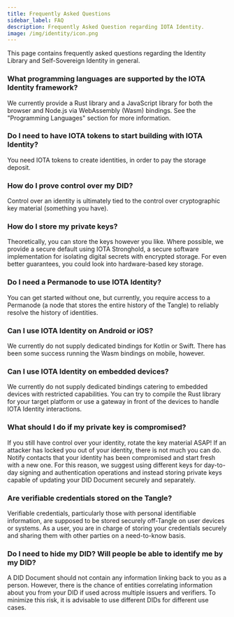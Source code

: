 ```yaml
---
title: Frequently Asked Questions
sidebar_label: FAQ
description: Frequently Asked Question regarding IOTA Identity.
image: /img/identity/icon.png
---
```


This page contains frequently asked questions regarding the Identity Library and Self-Sovereign Identity in general.

### What programming languages are supported by the IOTA Identity framework?

We currently provide a Rust library and a JavaScript library for both the browser and Node.js via WebAssembly (Wasm) bindings. See the "Programming Languages" section for more information.

### Do I need to have IOTA tokens to start building with IOTA Identity?

You need IOTA tokens to create identities, in order to pay the storage deposit.

### How do I prove control over my DID?

Control over an identity is ultimately tied to the control over cryptographic key material (something you have).

### How do I store my private keys?

Theoretically, you can store the keys however you like. Where possible, we provide a secure default using IOTA Stronghold, a secure software implementation for isolating digital secrets with encrypted storage. For even better guarantees, you could look into hardware-based key storage.

### Do I need a Permanode to use IOTA Identity?

You can get started without one, but currently, you require access to a Permanode (a node that stores the entire history of the Tangle) to reliably resolve the history of identities.

### Can I use IOTA Identity on Android or iOS?

We currently do not supply dedicated bindings for Kotlin or Swift. There has been some success running the Wasm bindings on mobile, however.

### Can I use IOTA Identity on embedded devices?

We currently do not supply dedicated bindings catering to embedded devices with restricted capabilities. You can try to compile the Rust library for your target platform or use a gateway in front of the devices to handle IOTA Identity interactions.

### What should I do if my private key is compromised?

If you still have control over your identity, rotate the key material ASAP! If an attacker has locked you out of your identity, there is not much you can do. Notify contacts that your identity has been compromised and start fresh with a new one. For this reason, we suggest using different keys for day-to-day signing and authentication operations and instead storing private keys capable of updating your DID Document securely and separately.

### Are verifiable credentials stored on the Tangle?

Verifiable credentials, particularly those with personal identifiable information, are supposed to be stored securely off-Tangle on user devices or systems. As a user, you are in charge of storing your credentials securely and sharing them with other parties on a need-to-know basis.

### Do I need to hide my DID? Will people be able to identify me by my DID?

A DID Document should not contain any information linking back to you as a person. However, there is the chance of entities correlating information about you from your DID if used across multiple issuers and verifiers. To minimize this risk, it is advisable to use different DIDs for different use cases.
